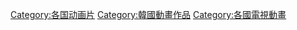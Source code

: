 [[Category:各国动画片|Category:各国动画片]]
[[Category:韓國動畫作品|Category:韓國動畫作品]]
[[Category:各國電視動畫|Category:各國電視動畫]]